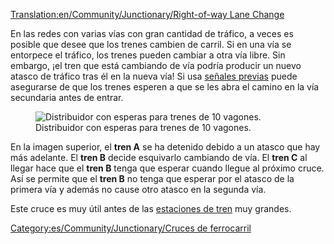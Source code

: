 [[Translation:en/Community/Junctionary/Right-of-way Lane Change]]

{{es/Community/Junctionary/Menú de Cruces}}
En las redes con varias vías con gran cantidad de tráfico, a veces es posible que desee que los trenes cambien de carril. Si en una vía se entorpece el tráfico, los trenes pueden cambiar a otra vía libre. Sin embargo, ¡el tren que está cambiando de vía podría producir un nuevo atasco de tráfico tras él en la nueva vía! Si usa [[es/Manual/Señales|señales previas]] puede asegurarse de que los trenes esperen a que se les abra el camino en la vía secundaria antes de entrar.

[[File:en/Community/Junctionary/Right-of-way lane change.png|none|frame|Distribuidor con esperas para trenes de 10 vagones.]]

En la imagen superior, el '''tren A''' se ha detenido debido a un atasco que hay más adelante. El '''tren B''' decide esquivarlo cambiando de vía. El '''tren C''' al llegar hace que el '''tren B''' tenga que esperar cuando llegue al próximo cruce. Así se permite que el '''tren B''' no tenga que esperar por el atasco de la primera vía y además no cause otro atasco en la segunda vía.

Este cruce es muy útil antes de las [[es/Manual/Estaciones de tren|estaciones de tren]] muy grandes.

[[Category:es/Community/Junctionary/Cruces de ferrocarril]]